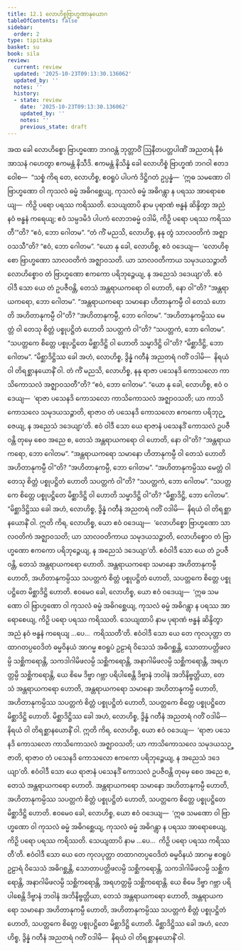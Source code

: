 ```yaml
---
title: 12.1 လောဟိစ္စဗြာဟ္မဏာနုယောဂ
tableOfContents: false
sidebar:
  order: 2
type: tipitaka
basket: su
book: sila
review:
  current: review
  updated: '2025-10-23T09:13:30.136062'
  updated_by: ''
  notes: ''
  history:
  - state: review
    date: '2025-10-23T09:13:30.136062'
    updated_by: ''
    notes: ''
    previous_state: draft
---
```



<ReviewStatus review={frontmatter.review} showDetails={true} />

<HypothesisAnnotation frontmatter={frontmatter} />

<DynamicBreadcrumb />

<Division number="509" book="sila" e="ch" v="6" p="216">

<Paragraph number="874" book="sila">
အထ ခေါ လောဟိစ္စော ဗြာဟ္မဏော ဘဂဝန္တံ ဘုတ္တာဝိံ ဩနီတပတ္တပါဏိံ အညတရံ နီစံ အာသနံ ဂဟေတွာ ဧကမန္တံ နိသီဒိ. ဧကမန္တံ နိသိန္နံ ခေါ လောဟိစ္စံ ဗြာဟ္မဏံ ဘဂဝါ ဧတဒဝေါစ—  “သစ္စံ ကိရ တေ, လောဟိစ္စ, ဧဝရူပံ ပါပကံ ဒိဋ္ဌိဂတံ ဥပ္ပန္နံ—  ‘ဣဓ သမဏော ဝါ ဗြာဟ္မဏော ဝါ ကုသလံ ဓမ္မံ အဓိဂစ္ဆေယျ, ကုသလံ ဓမ္မံ အဓိဂန္တွာ န ပရဿ အာရောစေယျ—  ကိဉှိ ပရော ပရဿ ကရိဿတိ. သေယျထာပိ နာမ ပုရာဏံ ဗန္ဓနံ ဆိန္ဒိတွာ အညံ နဝံ ဗန္ဓနံ ကရေယျ; ဧဝံ သမ္ပဒမိဒံ ပါပကံ လောဘဓမ္မံ ဝဒါမိ, ကိဉှိ ပရော ပရဿ ကရိဿတီ’”တိ? “ဧဝံ, ဘော ဂေါတမ”. “တံ ကိံ မညသိ, လောဟိစ္စ, နနု တွံ သာလဝတိကံ အဇ္ဈာဝသသီ”တိ? “ဧဝံ, ဘော ဂေါတမ”. “ယော နု ခေါ, လောဟိစ္စ, ဧဝံ ဝဒေယျ—  ‘လောဟိစ္စော ဗြာဟ္မဏော သာလဝတိကံ အဇ္ဈာဝသတိ. ယာ သာလဝတိကာယ သမုဒယသဉ္ဇာတိ လောဟိစ္စောဝ တံ ဗြာဟ္မဏော ဧကကော ပရိဘုဉ္ဇေယျ, န အညေသံ ဒဒေယျာ’တိ. ဧဝံ ဝါဒီ သော ယေ တံ ဥပဇီဝန္တိ, တေသံ အန္တရာယကရော ဝါ ဟောတိ, နော ဝါ”တိ?
</Paragraph>

<Paragraph number="875" book="sila">
“အန္တရာယကရော, ဘော ဂေါတမ”. “အန္တရာယကရော သမာနော ဟိတာနုကမ္ပီ ဝါ တေသံ ဟောတိ အဟိတာနုကမ္ပီ ဝါ”တိ? “အဟိတာနုကမ္ပီ, ဘော ဂေါတမ”. “အဟိတာနုကမ္ပိဿ မေတ္တံ ဝါ တေသု စိတ္တံ ပစ္စုပဋ္ဌိတံ ဟောတိ သပတ္တကံ ဝါ”တိ? “သပတ္တကံ, ဘော ဂေါတမ”. “သပတ္တကေ စိတ္တေ ပစ္စုပဋ္ဌိတေ မိစ္ဆာဒိဋ္ဌိ ဝါ ဟောတိ သမ္မာဒိဋ္ဌိ ဝါ”တိ? “မိစ္ဆာဒိဋ္ဌိ, ဘော ဂေါတမ”. “မိစ္ဆာဒိဋ္ဌိဿ ခေါ အဟံ, လောဟိစ္စ, ဒွိန္နံ ဂတီနံ အညတရံ ဂတိံ ဝဒါမိ—  နိရယံ ဝါ တိရစ္ဆာနယောနိံ ဝါ.
</Paragraph>

</Division>
<Division number="510" book="sila" e="ch" v="6" p="217">

<Paragraph number="876" book="sila">
တံ ကိံ မညသိ, လောဟိစ္စ, နနု ရာဇာ ပသေနဒိ ကောသလော ကာသိကောသလံ အဇ္ဈာဝသတီ”တိ? “ဧဝံ, ဘော ဂေါတမ”. “ယော နု ခေါ, လောဟိစ္စ, ဧဝံ ဝဒေယျ—  ‘ရာဇာ ပသေနဒိ ကောသလော ကာသိကောသလံ အဇ္ဈာဝသတိ; ယာ ကာသိကောသလေ သမုဒယသဉ္ဇာတိ, ရာဇာဝ တံ ပသေနဒိ ကောသလော ဧကကော ပရိဘုဉ္ဇေယျ, န အညေသံ ဒဒေယျာ’တိ. ဧဝံ ဝါဒီ သော ယေ ရာဇာနံ ပသေနဒိံ ကောသလံ ဥပဇီဝန္တိ တုမှေ စေဝ အညေ စ, တေသံ အန္တရာယကရော ဝါ ဟောတိ, နော ဝါ”တိ?
</Paragraph>

<Paragraph number="877" book="sila">
“အန္တရာယကရော, ဘော ဂေါတမ”. “အန္တရာယကရော သမာနော ဟိတာနုကမ္ပီ ဝါ တေသံ ဟောတိ အဟိတာနုကမ္ပီ ဝါ”တိ? “အဟိတာနုကမ္ပီ, ဘော ဂေါတမ”. “အဟိတာနုကမ္ပိဿ မေတ္တံ ဝါ တေသု စိတ္တံ ပစ္စုပဋ္ဌိတံ ဟောတိ သပတ္တကံ ဝါ”တိ? “သပတ္တကံ, ဘော ဂေါတမ”. “သပတ္တကေ စိတ္တေ ပစ္စုပဋ္ဌိတေ မိစ္ဆာဒိဋ္ဌိ ဝါ ဟောတိ သမ္မာဒိဋ္ဌိ ဝါ”တိ? “မိစ္ဆာဒိဋ္ဌိ, ဘော ဂေါတမ”. “မိစ္ဆာဒိဋ္ဌိဿ ခေါ အဟံ, လောဟိစ္စ, ဒွိန္နံ ဂတီနံ အညတရံ ဂတိံ ဝဒါမိ—  နိရယံ ဝါ တိရစ္ဆာနယောနိံ ဝါ.
</Paragraph>

</Division>
<Division number="511" book="sila" e="ch" v="6" p="217">

<Paragraph number="878" book="sila">
ဣတိ ကိရ, လောဟိစ္စ, ယော ဧဝံ ဝဒေယျ—  ‘လောဟိစ္စော ဗြာဟ္မဏော သာလဝတိကံ အဇ္ဈာဝသတိ; ယာ သာလဝတိကာယ သမုဒယသဉ္ဇာတိ, လောဟိစ္စောဝ တံ ဗြာဟ္မဏော ဧကကော ပရိဘုဉ္ဇေယျ, န အညေသံ ဒဒေယျာ’တိ. ဧဝံဝါဒီ သော ယေ တံ ဥပဇီဝန္တိ, တေသံ အန္တရာယကရော ဟောတိ. အန္တရာယကရော သမာနော အဟိတာနုကမ္ပီ ဟောတိ, အဟိတာနုကမ္ပိဿ သပတ္တကံ စိတ္တံ ပစ္စုပဋ္ဌိတံ ဟောတိ, သပတ္တကေ စိတ္တေ ပစ္စုပဋ္ဌိတေ မိစ္ဆာဒိဋ္ဌိ ဟောတိ. ဧဝမေဝ ခေါ, လောဟိစ္စ, ယော ဧဝံ ဝဒေယျ—  ‘ဣဓ သမဏော ဝါ ဗြာဟ္မဏော ဝါ ကုသလံ ဓမ္မံ အဓိဂစ္ဆေယျ, ကုသလံ ဓမ္မံ အဓိဂန္တွာ န ပရဿ အာရောစေယျ, ကိဉှိ ပရော ပရဿ ကရိဿတိ. သေယျထာပိ နာမ ပုရာဏံ ဗန္ဓနံ ဆိန္ဒိတွာ အညံ နဝံ ဗန္ဓနံ ကရေယျ …ပေ…  ကရိဿတီ’တိ. ဧဝံဝါဒီ သော ယေ တေ ကုလပုတ္တာ တထာဂတပ္ပဝေဒိတံ ဓမ္မဝိနယံ အာဂမ္မ ဧဝရူပံ ဥဠာရံ ဝိသေသံ အဓိဂစ္ဆန္တိ, သောတာပတ္တိဖလမ္ပိ သစ္ဆိကရောန္တိ, သကဒါဂါမိဖလမ္ပိ သစ္ဆိကရောန္တိ, အနာဂါမိဖလမ္ပိ သစ္ဆိကရောန္တိ, အရဟတ္တမ္ပိ သစ္ဆိကရောန္တိ, ယေ စိမေ ဒိဗ္ဗာ ဂဗ္ဘာ ပရိပါစေန္တိ ဒိဗ္ဗာနံ ဘဝါနံ အဘိနိဗ္ဗတ္တိယာ, တေသံ အန္တရာယကရော ဟောတိ, အန္တရာယကရော သမာနော အဟိတာနုကမ္ပီ ဟောတိ, အဟိတာနုကမ္ပိဿ သပတ္တကံ စိတ္တံ ပစ္စုပဋ္ဌိတံ ဟောတိ, သပတ္တကေ စိတ္တေ ပစ္စုပဋ္ဌိတေ မိစ္ဆာဒိဋ္ဌိ ဟောတိ. မိစ္ဆာဒိဋ္ဌိဿ ခေါ အဟံ, လောဟိစ္စ, ဒွိန္နံ ဂတီနံ အညတရံ ဂတိံ ဝဒါမိ—  နိရယံ ဝါ တိရစ္ဆာနယောနိံ ဝါ.
</Paragraph>

</Division>
<Division number="512" book="sila" e="ch" v="6" p="218">

<Paragraph number="879" book="sila">
ဣတိ ကိရ, လောဟိစ္စ, ယော ဧဝံ ဝဒေယျ—  ‘ရာဇာ ပသေနဒိ ကောသလော ကာသိကောသလံ အဇ္ဈာဝသတိ; ယာ ကာသိကောသလေ သမုဒယသဉ္ဇာတိ, ရာဇာဝ တံ ပသေနဒိ ကောသလော ဧကကော ပရိဘုဉ္ဇေယျ, န အညေသံ ဒဒေယျာ’တိ. ဧဝံဝါဒီ သော ယေ ရာဇာနံ ပသေနဒိံ ကောသလံ ဥပဇီဝန္တိ တုမှေ စေဝ အညေ စ, တေသံ အန္တရာယကရော ဟောတိ. အန္တရာယကရော သမာနော အဟိတာနုကမ္ပီ ဟောတိ, အဟိတာနုကမ္ပိဿ သပတ္တကံ စိတ္တံ ပစ္စုပဋ္ဌိတံ ဟောတိ, သပတ္တကေ စိတ္တေ ပစ္စုပဋ္ဌိတေ မိစ္ဆာဒိဋ္ဌိ ဟောတိ. ဧဝမေဝ ခေါ, လောဟိစ္စ, ယော ဧဝံ ဝဒေယျ—  ‘ဣဓ သမဏော ဝါ ဗြာဟ္မဏော ဝါ ကုသလံ ဓမ္မံ အဓိဂစ္ဆေယျ, ကုသလံ ဓမ္မံ အဓိဂန္တွာ န ပရဿ အာရောစေယျ, ကိဉှိ ပရော ပရဿ ကရိဿတိ. သေယျထာပိ နာမ …ပေ…  ကိဉှိ ပရော ပရဿ ကရိဿတီ’တိ. ဧဝံဝါဒီ သော ယေ တေ ကုလပုတ္တာ တထာဂတပ္ပဝေဒိတံ ဓမ္မဝိနယံ အာဂမ္မ ဧဝရူပံ ဥဠာရံ ဝိသေသံ အဓိဂစ္ဆန္တိ, သောတာပတ္တိဖလမ္ပိ သစ္ဆိကရောန္တိ, သကဒါဂါမိဖလမ္ပိ သစ္ဆိကရောန္တိ, အနာဂါမိဖလမ္ပိ သစ္ဆိကရောန္တိ, အရဟတ္တမ္ပိ သစ္ဆိကရောန္တိ. ယေ စိမေ ဒိဗ္ဗာ ဂဗ္ဘာ ပရိပါစေန္တိ ဒိဗ္ဗာနံ ဘဝါနံ အဘိနိဗ္ဗတ္တိယာ, တေသံ အန္တရာယကရော ဟောတိ, အန္တရာယကရော သမာနော အဟိတာနုကမ္ပီ ဟောတိ, အဟိတာနုကမ္ပိဿ သပတ္တကံ စိတ္တံ ပစ္စုပဋ္ဌိတံ ဟောတိ, သပတ္တကေ စိတ္တေ ပစ္စုပဋ္ဌိတေ မိစ္ဆာဒိဋ္ဌိ ဟောတိ. မိစ္ဆာဒိဋ္ဌိဿ ခေါ အဟံ, လောဟိစ္စ, ဒွိန္နံ ဂတီနံ အညတရံ ဂတိံ ဝဒါမိ—  နိရယံ ဝါ တိရစ္ဆာနယောနိံ ဝါ.
</Paragraph>
</Division>